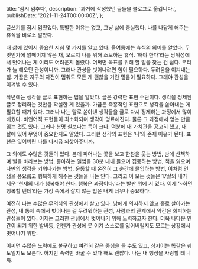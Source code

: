   title: '잠시 멈추다',
  description: '과거에 작성했던 글들을 블로그로 옮깁니다.',
  publishDate: '2021-11-24T00:00:00Z',
};

글쓰기를 잠시 멈췄었다. 특별한 이유는 없고, 그냥 삶에 충실했다. 나를 나답게 해주는 휴식을 비로소 알았다.

내 삶에 있어서 중요한 지침 몇 가지를 알고 있다. 올여름에는 휴식의 의미를 알았다. 무엇인가에 얽매이지 않은 채, 오로지 나를 위해 소모하는 휴식. ‘해야 한다’라는 당위성에서 벗어나는 게 이리도 어려운지 몰랐다. 어쩌면 목표를 위해 할 일을 찾는 건 쉽다. 우리가 늘 해오던 관성이니까. 그러나 관성을 벗어나려면 힘이 필요하다. 두려움을 이겨내는 힘. 가끔은 지구의 자전이 멈춰도 모든 게 괜찮을 거란 믿음이 필요하다. 그래야 관성을 이겨낼 수 있다.

작년에는 생각을 글로 표현하는 법을 알았다. 글은 강력한 표현 수단이다. 생각을 정제된 글로 정리하는 것만큼 확실한 게 있을까. 가끔은 즉흥적인 표현으로 생각을 쏟아내는 게 필요할 때가 있다. 그러나 나는 말로 쏟아낸 생각들을 글로 다시 정제하는 과정에서 많이 배웠다. 비언어적 표현들이 최소화되며 생각이 명료해진다. 물론 그 과정에서 얻는 만큼 잃는 것도 있다. 그러나 분명 실보다는 득이 크다. 덕분에 내 가치관을 공고히 했고, 내 삶에 있어 무엇이 중요한지도 알았다. 그러한 생각의 표현은 ‘나’의 존재 이유가 된다. 표현은 잊어버린 나를 다시금 되찾아주니까.

그 외에도 수많은 것들이 있다. 봄에 피어나는 꽃을 보고 한참을 웃는 방법, 밤에 산책하며 별을 바라보는 방법, 좋아하는 앨범을 30분 내내 들으며 집중하는 방법, 책을 읽으며 나만의 생각을 키워나가는 방법, 운동할 때 온전히 그 순간에 몰입하는 방법, 이처럼 인생을 풍요롭고 행복하게 해주는 것들을 나는 안다. 그리고 이 모든 것들은 17살의 내가 세운 ‘현재의 내가 행복해야 한다. 행복은 과정이다.’라는 발판 위에 서 있다. 이제 ‘~하면 행복할 텐데’라는 가정 속에서 살지 않는 법은 내게 너무나 중요하다.

여전히 나는 수많은 무의식의 관성에서 살고 있다. 남에게 의지하지 않고 홀로 살아가는 관성, 내 통제 속에서 벗어나는 걸 두려워하는 관성, 사람과의 관계에서 약간은 회피하는 관성들이 있다. 이제는 그러한 관성에서 벗어나기 위해 노력하고자 한다. 더욱 나다운 인간이 되기 위한 발버둥, 언젠가 관성에 못 이겨 스스로를 잃어버릴지도 모르는 상황에서 벗어나기 위한.

어쩌면 수많은 노력에도 불구하고 여전히 같은 중심을 돌 수도 있고, 심지어는 똑같은 궤도일지도 모른다. 하지만 속력만 바꿀 수 있다 해도 괜찮다. 나는 내 행성을 사랑할 테니까.
